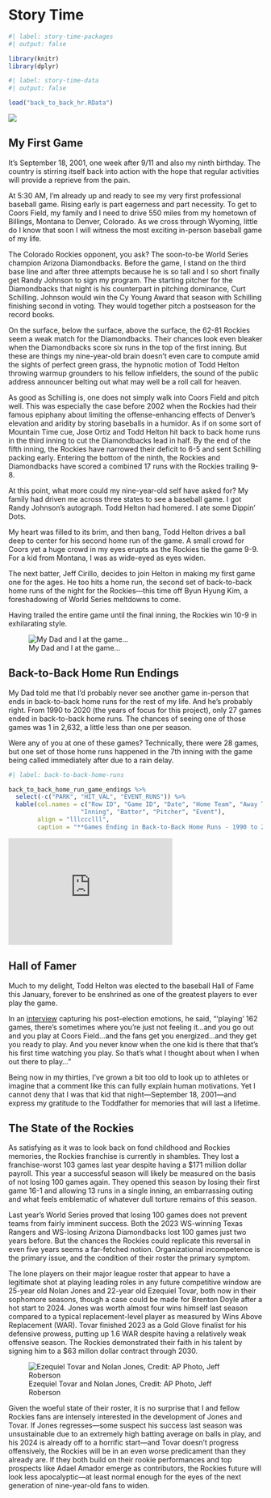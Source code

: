 # Story Time

```r
#| label: story-time-packages
#| output: false

library(knitr)
library(dplyr)
```

```r
#| label: story-time-data
#| output: false

load("back_to_back_hr.RData")
```

![](pic_Curt_Schilling_on_the_Mound.jpeg){fig-align="left"}

## My First Game

It's September 18, 2001, one week after 9/11 and also my ninth birthday. The country is stirring itself back into action with the hope that regular activities will provide a reprieve from the pain.

At 5:30 AM, I'm already up and ready to see my very first professional baseball game. Rising early is part eagerness and part necessity. To get to Coors Field, my family and I need to drive 550 miles from my hometown of Billings, Montana to Denver, Colorado. As we cross through Wyoming, little do I know that soon I will witness the most exciting in-person baseball game of my life.

The Colorado Rockies opponent, you ask? The soon-to-be World Series champion Arizona Diamondbacks. Before the game, I stand on the third base line and after three attempts because he is so tall and I so short finally get Randy Johnson to sign my program. The starting pitcher for the Diamondbacks that night is his counterpart in pitching dominance, Curt Schilling. Johnson would win the Cy Young Award that season with Schilling finishing second in voting. They would together pitch a postseason for the record books.

On the surface, below the surface, above the surface, the 62-81 Rockies seem a weak match for the Diamondbacks. Their chances look even bleaker when the Diamondbacks score six runs in the top of the first inning. But these are things my nine-year-old brain doesn't even care to compute amid the sights of perfect green grass, the hypnotic motion of Todd Helton throwing warmup grounders to his fellow infielders, the sound of the public address announcer belting out what may well be a roll call for heaven.

As good as Schilling is, one does not simply walk into Coors Field and pitch well. This was especially the case before 2002 when the Rockies had their famous epiphany about limiting the offense-enhancing effects of Denver's elevation and aridity by storing baseballs in a humidor. As if on some sort of Mountain Time cue, Jose Ortiz and Todd Helton hit back to back home runs in the third inning to cut the Diamondbacks lead in half. By the end of the fifth inning, the Rockies have narrowed their deficit to 6-5 and sent Schilling packing early. Entering the bottom of the ninth, the Rockies and Diamondbacks have scored a combined 17 runs with the Rockies trailing 9-8.

At this point, what more could my nine-year-old self have asked for? My family had driven me across three states to see a baseball game. I got Randy Johnson's autograph. Todd Helton had homered. I ate some Dippin' Dots.

My heart was filled to its brim, and then bang, Todd Helton drives a ball deep to center for his second home run of the game. A small crowd for Coors yet a huge crowd in my eyes erupts as the Rockies tie the game 9-9. For a kid from Montana, I was as wide-eyed as eyes widen.

The next batter, Jeff Cirillo, decides to join Helton in making my first game one for the ages. He too hits a home run, the second set of back-to-back home runs of the night for the Rockies---this time off Byun Hyung Kim, a foreshadowing of World Series meltdowns to come.

Having trailed the entire game until the final inning, the Rockies win 10-9 in exhilarating style.

![My Dad and I at the game...](pic_Dad_and_Adam.jpeg){fig-align="left"}

## Back-to-Back Home Run Endings

My Dad told me that I'd probably never see another game in-person that ends in back-to-back home runs for the rest of my life. And he's probably right. From 1990 to 2020 (the years of focus for this project), only 27 games ended in back-to-back home runs. The chances of seeing one of those games was 1 in 2,632, a little less than one per season.

Were any of you at one of these games? Technically, there were 28 games, but one set of those home runs happened in the 7th inning with the game being called immediately after due to a rain delay.

```r
#| label: back-to-back-home-runs

back_to_back_home_run_game_endings %>% 
  select(-c("PARK", "HIT_VAL", "EVENT_RUNS")) %>% 
  kable(col.names = c("Row ID", "Game ID", "Date", "Home Team", "Away Team", 
                    "Inning", "Batter", "Pitcher", "Event"), 
        align = "lllccclll", 
        caption = "**Games Ending in Back-to-Back Home Runs - 1990 to 2020**")
```

```{=html}

<iframe width="325" height="211" src="https://www.youtube.com/embed/jNV8Dp37EUc?si=WE-_KzmmIwvyTr_W&amp;start=208" title="YouTube video player" frameborder="0" allow="accelerometer; autoplay; clipboard-write; encrypted-media; gyroscope; picture-in-picture; web-share" referrerpolicy="strict-origin-when-cross-origin" allowfullscreen></iframe>
```

## Hall of Famer

Much to my delight, Todd Helton was elected to the baseball Hall of Fame this January, forever to be enshrined as one of the greatest players to ever play the game.

In an [interview](https://www.youtube.com/watch?v=w0n4aOlVOHM){target="_blank"} capturing his post-election emotions, he said, "'playing' 162 games, there's sometimes where you're just not feeling it...and you go out and you play at Coors Field...and the fans get you energized...and they get you ready to play. And you never know when the one kid is there that that's his first time watching you play. So that's what I thought about when I when out there to play..."

Being now in my thirties, I've grown a bit too old to look up to athletes or imagine that a comment like this can fully explain human motivations. Yet I cannot deny that I was that kid that night---September 18, 2001---and express my gratitude to the Toddfather for memories that will last a lifetime.

## The State of the Rockies

As satisfying as it was to look back on fond childhood and Rockies memories, the Rockies franchise is currently in shambles. They lost a franchise-worst 103 games last year despite having a $171 million dollar payroll. This year a successful season will likely be measured on the basis of not losing 100 games again. They opened this season by losing their first game 16-1 and allowing 13 runs in a single inning, an embarrassing outing and what feels emblematic of whatever dull torture remains of this season.

Last year's World Series proved that losing 100 games does not prevent teams from fairly imminent success. Both the 2023 WS-winning Texas Rangers and WS-losing Arizona Diamondbacks lost 100 games just two years before. But the chances the Rockies could replicate this reversal in even five years seems a far-fetched notion. Organizational incompetence is the primary issue, and the condition of their roster the primary symptom.

The lone players on their major league roster that appear to have a legitimate shot at playing leading roles in any future competitive window are 25-year old Nolan Jones and 22-year old Ezequiel Tovar, both now in their sophomore seasons, though a case could be made for Brenton Doyle after a hot start to 2024. Jones was worth almost four wins himself last season compared to a typical replacement-level player as measured by Wins Above Replacement (WAR). Tovar finished 2023 as a Gold Glove finalist for his defensive prowess, putting up 1.6 WAR despite having a relatively weak offensive season. The Rockies demonstrated their faith in his talent by signing him to a $63 millon dollar contract through 2030.

![Ezequiel Tovar and Nolan Jones, Credit: AP Photo, Jeff Roberson](pic_Tovar_Jones_AP_Photo_Jeff_Roberson.jpg)

Given the woeful state of their roster, it is no surprise that I and fellow Rockies fans are intensely interested in the development of Jones and Tovar. If Jones regresses---some suspect his success last season was unsustainable due to an extremely high batting average on balls in play, and his 2024 is already off to a horrific start---and Tovar doesn't progress offensively, the Rockies will be in an even worse predicament than they already are. If they both build on their rookie performances and top prospects like Adael Amador emerge as contributors, the Rockies future will look less apocalyptic---at least normal enough for the eyes of the next generation of nine-year-old fans to widen.